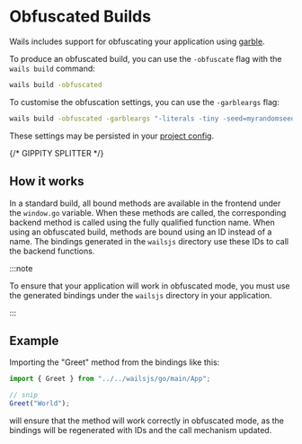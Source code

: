 # Obfuscated Builds

Wails includes support for obfuscating your application using [garble](https://github.com/burrowers/garble).

To produce an obfuscated build, you can use the `-obfuscate` flag with the `wails build` command:

```bash
wails build -obfuscated
```

To customise the obfuscation settings, you can use the `-garbleargs` flag:

```bash
wails build -obfuscated -garbleargs "-literals -tiny -seed=myrandomseed"
```

These settings may be persisted in your [project config](../reference/project-config).

{/* GIPPITY SPLITTER */}

## How it works

In a standard build, all bound methods are available in the frontend under the `window.go`
variable. When these methods are called, the corresponding backend method is called using
the fully qualified function name. When using an obfuscated build, methods are bound using
an ID instead of a name. The bindings generated in the `wailsjs` directory use these IDs to
call the backend functions.

:::note

To ensure that your application will work in obfuscated mode, you must use the generated
bindings under the `wailsjs` directory in your application.

:::

## Example

Importing the "Greet" method from the bindings like this:

```js
import { Greet } from "../../wailsjs/go/main/App";

// snip
Greet("World");
```

will ensure that the method will work correctly in obfuscated mode, as the bindings will
be regenerated with IDs and the call mechanism updated.
